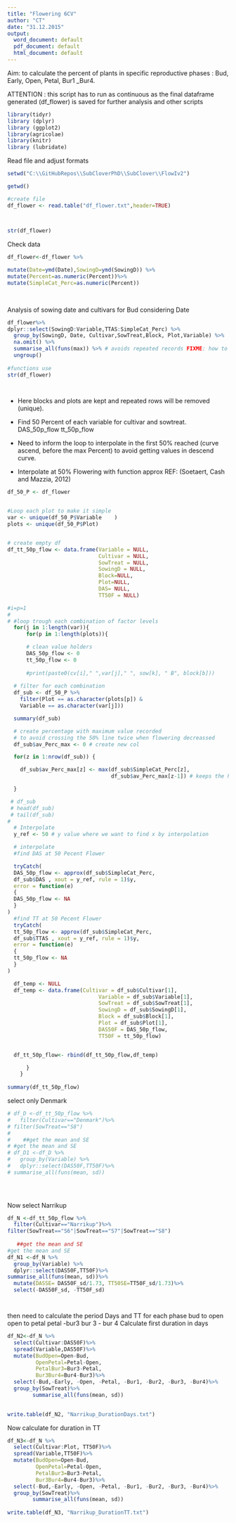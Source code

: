 ```yaml
---
title: "Flowering 6CV"
author: "CT"
date: "31.12.2015"
output:
  word_document: default
  pdf_document: default
  html_document: default
---
```

Aim: to calculate the percent of plants in specific reproductive phases : Bud, Early, Open, Petal, Bur1 _Bur4.

ATTENTION : this script has to run as continuous as the final dataframe generated (df_flower) is saved for further analysis and other scripts 

```r
library(tidyr)
library (dplyr)
library (ggplot2)
library(agricolae)
library(knitr)
library (lubridate)

```
Read file and adjust formats 

```r

setwd("C:\\GitHubRepos\\SubCloverPhD\\SubClover\\FlowIv2")

getwd()

#create file
df_flower <- read.table("df_flower.txt",header=TRUE)



str(df_flower)

```

Check data 
```r
df_flower<-df_flower %>% 
 
mutate(Date=ymd(Date),SowingD=ymd(SowingD)) %>%
mutate(Percent=as.numeric(Percent))%>%
mutate(SimpleCat_Perc=as.numeric(Percent))
  
  
```

Analysis of sowing date and cultivars for Bud considering Date 

```r
df_flower%>%
dplyr::select(SowingD:Variable,TTAS:SimpleCat_Perc) %>%
  group_by(SowingD, Date, Cultivar,SowTreat,Block, Plot,Variable) %>%
  na.omit() %>%
  summarise_all(funs(max)) %>% # avoids repeated records FIXME: how to better do it?
  ungroup()
  
#functions use
str(df_flower)

 
```

 - Here blocks and plots are kept and repeated rows will be removed (unique).

- Find 50 Percent of each variable for cultivar and sowtreat.  
      DAS_50p_flow 
      tt_50p_flow 
- Need to inform the loop to interpolate in the first 50% reached (curve ascend, before the max Percent) to avoid getting values in descend curve.  

- Interpolate at 50% Flowering with function approx  REF: (Soetaert, Cash and Mazzia, 2012) 



```r

df_50_P <- df_flower


#Loop each plot to make it simple
var <- unique(df_50_P$Variable    )
plots <- unique(df_50_P$Plot)


# create empty df
df_tt_50p_flow <- data.frame(Variable = NULL,
                             Cultivar = NULL,
                             SowTreat = NULL,
                             SowingD = NULL,
                             Block=NULL,
                             Plot=NULL,
                             DAS= NULL,
                             TT50F = NULL)

#i=p=1
# 
# #loop trough each combination of factor levels
  for(j in 1:length(var)){
      for(p in 1:length(plots)){

      # clean value holders
      DAS_50p_flow <- 0
      tt_50p_flow <- 0
      
      #print(paste0(cv[i]," ",var[j]," ", sow[k], " B", block[b]))
  
  # filter for each combination
  df_sub <- df_50_P %>%
    filter(Plot == as.character(plots[p]) &
    Variable == as.character(var[j]))

  summary(df_sub)

  # create percentage with maximum value recorded
  # to avoid crossing the 50% line twice when flowering decreassed
  df_sub$av_Perc_max <- 0 # create new col

  for(z in 1:nrow(df_sub)) {

    df_sub$av_Perc_max[z] <- max(df_sub$SimpleCat_Perc[z],
                                 df_sub$av_Perc_max[z-1]) # keeps the highest value found

  }

 # df_sub
 # head(df_sub)
 # tail(df_sub)
# 
  # Interpolate
  y_ref <- 50 # y value where we want to find x by interpolation

  # interpolate
  #find DAS at 50 Pecent Flower

  tryCatch(
  DAS_50p_flow <- approx(df_sub$SimpleCat_Perc,
  df_sub$DAS , xout = y_ref, rule = 1)$y,
  error = function(e)
  {
  DAS_50p_flow <- NA
  }
)
  #find TT at 50 Pecent Flower
  tryCatch(
  tt_50p_flow <- approx(df_sub$SimpleCat_Perc,
  df_sub$TTAS , xout = y_ref, rule = 1)$y,
  error = function(e)
  {
  tt_50p_flow <- NA
  }
)

  df_temp <- NULL
  df_temp <- data.frame(Cultivar = df_sub$Cultivar[1],
                             Variable = df_sub$Variable[1],
                             SowTreat = df_sub$SowTreat[1],
                             SowingD = df_sub$SowingD[1],
                             Block = df_sub$Block[1],
                             Plot = df_sub$Plot[1],
                             DAS50F = DAS_50p_flow,
                             TT50F = tt_50p_flow)


  df_tt_50p_flow<- rbind(df_tt_50p_flow,df_temp)

      }
    }
  
summary(df_tt_50p_flow)

```



select only Denmark 

```r

# df_D <-df_tt_50p_flow %>%
#   filter(Cultivar=="Denmark")%>%
# filter(SowTreat=="S8") 
#     
#    ##get the mean and SE
# #get the mean and SE
# df_D1 <-df_D %>%
#   group_by(Variable) %>%
#   dplyr::select(DAS50F,TT50F)%>%
# summarise_all(funs(mean, sd))
  

  

```

Now select Narrikup

```r


df_N <-df_tt_50p_flow %>%
  filter(Cultivar=="Narrikup")%>%
filter(SowTreat=="S6"|SowTreat=="S7"|SowTreat=="S8") 
    
   ##get the mean and SE
#get the mean and SE
df_N1 <-df_N %>%
  group_by(Variable) %>%
  dplyr::select(DAS50F,TT50F)%>%
summarise_all(funs(mean, sd))%>%
  mutate(DASSE= DAS50F_sd/1.73, TT50SE=TT50F_sd/1.73)%>%
  select(-DAS50F_sd, -TT50F_sd)




```

then need to calculate the period Days and TT for each phase
bud to open
open to petal
petal -bur3
bur 3 - bur 4 
Calculate first duration in days 
```r

df_N2<-df_N %>%
  select(Cultivar:DAS50F)%>%
  spread(Variable,DAS50F)%>%
  mutate(BudOpen=Open-Bud, 
         OpenPetal=Petal-Open,
         PetalBur3=Bur3-Petal,
         Bur3Bur4=Bur4-Bur3)%>%
  select(-Bud,-Early, -Open, -Petal, -Bur1, -Bur2, -Bur3, -Bur4)%>%
  group_by(SowTreat)%>%
        summarise_all(funs(mean, sd))
   

write.table(df_N2, "Narrikup_DurationDays.txt")

```

Now calculate for duration in  TT 

```r

df_N3<-df_N %>%
  select(Cultivar:Plot, TT50F)%>% 
  spread(Variable,TT50F)%>%
  mutate(BudOpen=Open-Bud, 
         OpenPetal=Petal-Open,
         PetalBur3=Bur3-Petal,
         Bur3Bur4=Bur4-Bur3)%>%
  select(-Bud,-Early, -Open, -Petal, -Bur1, -Bur2, -Bur3, -Bur4)%>%
  group_by(SowTreat)%>%
        summarise_all(funs(mean, sd))
   
write.table(df_N3, "Narrikup_DurationTT.txt")


```




